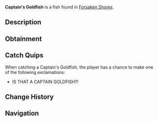 {{FishInfobox
|image          = Captain's Goldfish.png
|rarity         = Mythical
|sea            = First Sea
|location       = [[Forsaken Shores]]
|sublocation    = 
|sources        = Fishing Rod
|radar_location = 
|xp             = 2800
|weather        = 
|time           = Day
|season         = Summer
|bait           = Truffle Worm
|base_weight    = 2.5
|base_value     = 1700
|weight_range   = 1.5
|base_chance    = 0.001
|base_resil     = 5
}}
'''Captain's Goldfish''' is a {{Rarity|Mythical}} fish found in [[Forsaken Shores]].

== Description ==
{{Description|A mythical, elusive goldfish found beneath waterfalls, said to bring fortune to rare finders.|Bestiary Entry}}

== Obtainment ==
{{Description|Found beneath enchanted waterfalls.|Bestiary Hint}}
{{Fish Availability|
Forsaken Shores/Freshwater Pond
|top_rods      = 
Leviathan's Fang Rod\205367.09\617067.36;
Free Spirit Rod\193200.94\637398.25;
Trident Rod\179500.14\592197.31;
Azure Of Lagoon\143196.48\480515.05;
No-Life Rod\142975.85\430449.63;
Flimsy Rod\118844.78\272789.23;
Training Rod\117242.16\300049.51;
Astralhook Rod\121963.69\345983.51;
Rod Of Time\76661.07\263386.88;
Seraphic Rod\123368.83\358316.63;
Ethereal Prism Rod\122836.18\346538.79;
Rod Of The Forgotten Fang\118621.96\348882.86;
Challenger's Rod\118253.26\359863.93;
Blazebringer Rod\113490.03\340026.59;
Verdant Shear Rod\107191.07\329975.06;
Zeus Rod\106750.33\320452.82;
Rod Of The Depths\105809.24\312761.28;
Rod Of The Exalted One\102293.82\306475.18;
Depthseeker Rod\99220.44\326456.59;
Avalanche Rod\89094.52\325181.92;
Volcanic Rod\86898.85\302557.53;
Steady Rod\31098.87\137769.91
|recommended   = Trident Rod
}}

== Catch Quips ==
When catching a Captain's Goldfish, the player has a chance to make one of the following exclamations:
* IS THAT A CAPTAIN GOLDFISH?!

== Change History ==
{{Change History|{{subst:Current Version}}}}

== Navigation ==
{{Fish Navbox|Forsaken Shores}}
